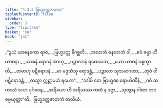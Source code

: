 ```yaml
---
title: "4.3.3 ဗြဟ္မဒတ္တဇာတက"
tableOfContents: false
sidebar:
  order: 3
type: "tipitaka"
basket: "su"
book: "ja1"
---
```



<DynamicBreadcrumb />

<Division number="89" book="ja1" e="ch" v="22" p="104">

<Paragraph number="997" type="verses" book="ja1">
_“ဒွယံ ယာစနကော ရာဇ,_  
_ဗြဟ္မဒတ္တ နိဂစ္ဆတိ;_  
_အလာဘံ ဓနလာဘံ ဝါ,_  
_ဧဝံ ဓမ္မာ ဟိ ယာစနာ._  

</Paragraph>

</Division>
<Division number="90" book="ja1" e="ch" v="22" p="104">

<Paragraph number="998" type="verses" book="ja1">
_ယာစနံ ရောဒနံ အာဟု,_  
_ပဉ္စာလာနံ ရထေသဘ;_  
_ယော ယာစနံ ပစ္စက္ခာတိ,_  
_တမာဟု ပဋိရောဒနံ._  

</Paragraph>

</Division>
<Division number="91" book="ja1" e="ch" v="22" p="104">

<Paragraph number="999" type="verses" book="ja1">
_မာ မဒ္ဒသံသု ရောဒန္တံ,_  
_ပဉ္စာလာ သုသမာဂတာ;_  
_တုဝံ ဝါ ပဋိရောဒန္တံ,_  
_တသ္မာ ဣစ္ဆာမဟံ ရဟော”._  

</Paragraph>

</Division>
<Division number="92" book="ja1" e="ch" v="22" p="105">

<Paragraph number="1000" type="verses" book="ja1">
_“ဒဒါမိ တေ ဗြာဟ္မဏ ရောဟိဏီနံ,_  
_ဂဝံ သဟဿံ သဟ ပုင်္ဂဝေန;_  
_အရိယော ဟိ အရိယဿ ကထံ န ဒဇ္ဇာ,_  
_သုတွာန ဂါထာ တဝ ဓမ္မယုတ္တာ”တိ._  


</Paragraph>
</Division>

<Paragraph number="1001" type="center" book="ja1">
ဗြဟ္မဒတ္တဇာတကံ တတိယံ.
</Paragraph>